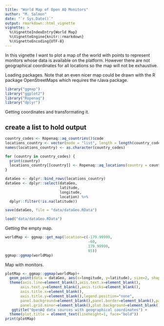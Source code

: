 ```yaml
---
title: "World Map of Open AQ Monitors"
author: "M. Salmon"
date: "`r Sys.Date()`"
output: rmarkdown::html_vignette
vignette: >
  %\VignetteIndexEntry{World Map}
  %\VignetteEngine{knitr::rmarkdown}
  %\VignetteEncoding{UTF-8}
---
```


In this vignette I want to plot a map of the world with points to represent monitors whose data is available on the platform. However there are not geographical coordinates for all locations so the map will not be exhaustive.

Loading packages. Note that an even nicer map could be drawn with the R package OpenStreetMaps which requires the rJava package.

```r
library("ggmap")
library("ggplot2")
library("Ropenaq")
library("dplyr")
```

Getting coordinates and transformating it. 



## create a list to hold output


```r
country_codes <- Ropenaq::aq_countries()$code
locations_country <- vector(mode = "list", length = length(country_codes))
names(locations_country) <- as.character(country_codes)

for (country in country_codes) {
  print(country)
  locations_country[[country]] <- Ropenaq::aq_locations(country = country)
}

dataGeo <- dplyr::bind_rows(locations_country)
dataGeo <- dplyr::select(dataGeo,
                         latitude, 
                         longitude,
                         location) %>%
  dplyr::filter(!is.na(latitude))
```

```r
save(dataGeo, file = "data/dataGeo.RData")
```

```r
load("data/dataGeo.RData")
```

Getting the empty map.

```r

worldMap <- ggmap::get_map(location=c(-179.99999,
                                      -60,
                                      179.99999,
                                      85))
ggmap::ggmap(worldMap)
```

Map with monitors.

```r
plotMap <- ggmap::ggmap(worldMap)+
  geom_point(data = dataGeo, aes(x=longitude, y=latitude), size=2, shape=7)+
  theme(axis.line=element_blank(),axis.text.x=element_blank(),
       axis.text.y=element_blank(),axis.ticks=element_blank(),
       axis.title.x=element_blank(),
       axis.title.y=element_blank(),legend.position="none",
       panel.background=element_blank(),panel.border=element_blank(),panel.grid.major=element_blank(),
       panel.grid.minor=element_blank(),plot.background=element_blank())+
   ggtitle("OpenAQ data sources with geographical coordinates") +
  theme(plot.title = element_text(lineheight=1, face="bold"))
print(plotMap)

```
